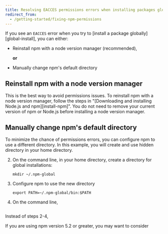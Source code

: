 ```yaml
---
title: Resolving EACCES permissions errors when installing packages globally
redirect_from:
  - /getting-started/fixing-npm-permissions
---
```


If you see an `EACCES` error when you try to [install a package globally][global-install], you can either:

- Reinstall npm with a node version manager (recommended),

  **or**

- Manually change npm's default directory

## Reinstall npm with a node version manager

This is the best way to avoid permissions issues. To reinstall npm with a node version manager, follow the steps in "[Downloading and installing Node.js and npm][install-npm]". You do not need to remove your current version of npm or Node.js before installing a node version manager.

## Manually change npm's default directory

<Note>


</Note>

To minimize the chance of permissions errors, you can configure npm to use a different directory. In this example, you will create and use hidden directory in your home directory.


2. On the command line, in your home directory, create a directory for global installations:

    ```
    mkdir ~/.npm-global
    ```

3. Configure npm to use the new directory

    ```
    export PATH=~/.npm-global/bin:$PATH
    ```

5. On the command line,
    ```

Instead of steps 2-4,

If you are using npm version 5.2 or greater, you may want to consider
